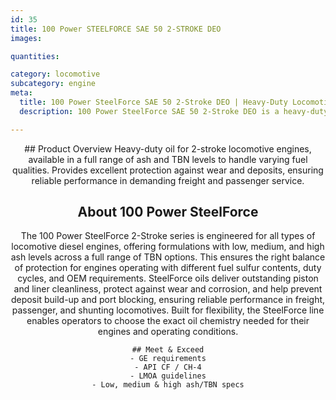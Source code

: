 ```yaml
---
id: 35
title: 100 Power STEELFORCE SAE 50 2-STROKE DEO
images:

quantities:

category: locomotive
subcategory: engine
meta:
  title: 100 Power SteelForce SAE 50 2-Stroke DEO | Heavy-Duty Locomotive Engine Oil
  description: 100 Power SteelForce SAE 50 2-Stroke DEO is a heavy-duty engine oil engineered for 2-stroke locomotive engines. Offered in multiple ash and TBN levels to accommodate varying fuel qualities, it delivers excellent wear and deposit protection, ensuring reliable performance in demanding freight and passenger locomotive operations. Meets GE requirements, API CF / CH-4, and LMOA guidelines.

---
```


<Header>
    ## Product Overview
   Heavy-duty oil for 2-stroke locomotive engines, available in a full
range of ash and TBN levels to handle varying fuel qualities.
Provides excellent protection against wear and deposits, ensuring
reliable performance in demanding freight and passenger service.

  ## About 100 Power SteelForce
  The 100 Power SteelForce 2-Stroke series is engineered for all types of locomotive diesel engines, offering formulations with low, medium, and high ash levels across a full range of TBN options. This ensures the right balance of protection for engines operating with different fuel sulfur contents, duty cycles, and OEM requirements. SteelForce oils deliver outstanding piston and liner cleanliness, protect against wear and corrosion, and help prevent deposit build-up and port blocking, ensuring reliable performance in freight, passenger, and shunting locomotives. Built for flexibility, the SteelForce line enables operators to choose the exact oil chemistry needed for their engines and operating conditions.

    ## Meet & Exceed
    - GE requirements
    - API CF / CH-4
    - LMOA guidelines
    - Low, medium & high ash/TBN specs

</Header>
